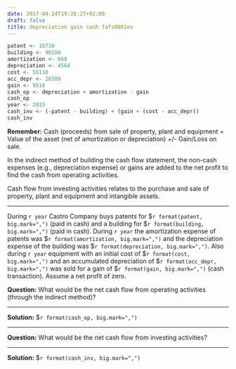 ```yaml
---
date: 2017-04-24T19:26:27+02:00
draft: false
title: depreciation gain cash fafs0001es
---
```


```r
patent <- 10730 
building <- 90188 
amortization <- 668 
depreciation <- 4564
cost <- 55110
acc_depr <- 26509
gain <- 9518
cash_op <- depreciation + amortization - gain
cash_op
year <- 2015
cash_inv <- (-patent - building) + (gain + (cost - acc_depr))
cash_inv
```


**Remember:**
Cash (proceeds) from sale of property, plant and equipment = Value of the asset (net of amortization or depreciation) +/- Gain/Loss on sale. 

In the indirect method of building the cash flow statement, the non-cash expenses (e.g., depreciation expense) or gains are added to the net profit to find the cash from operating activities.

Cash flow from investing activities relates to the purchase and sale of property, plant and equipment and intangible assets.

***

During `r year` Castro Company buys patents for $`r format(patent, big.mark=",")` (paid in cash) and a building for $`r format(building, big.mark=",")` (paid in cash). During `r year` the amortization expense of patents was $`r format(amortization, big.mark=",")` and the depreciation expense of the building was $`r format(depreciation, big.mark=",")`. Also during `r year` equipment with an initial cost of $`r format(cost, big.mark=",")` and an accumulated depreciation of $`r format(acc_depr, big.mark=",")` was sold for a gain of $`r format(gain, big.mark=",")` (cash transaction). Assume a net profit of zero. 

**Question:**
What would be the net cash flow from operating activities (through the indirect method)? 

***

**Solution:** $`r format(cash_op, big.mark=",")`

***

**Question:**
What would be the net cash flow from investing activities?

***

**Solution:** $`r format(cash_inv, big.mark=",")`
